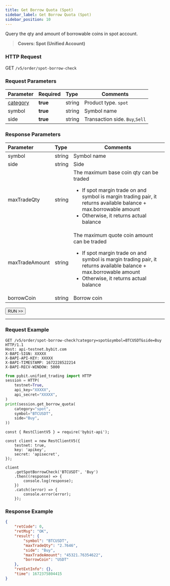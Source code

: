 ```yaml
---
title: Get Borrow Quota (Spot)
sidebar_label: Get Borrow Quota (Spot)
sidebar_position: 10
---
```


Query the qty and amount of borrowable coins in spot account.
> **Covers: Spot (Unified Account)**

### HTTP Request
GET `/v5/order/spot-borrow-check`

### Request Parameters
| Parameter | Required | Type | Comments|
|:----- |:-------|:-----|------ |
|[category](../enum#category) |**true** |string |Product type. `spot`|
|symbol |**true** |string |Symbol name|
|side |**true** |string |Transaction side. `Buy`,`Sell` |

### Response Parameters
| Parameter | Type | Comments|
|:----- |:-----|------ |
|symbol |string |Symbol name |
|side |string |Side |
|maxTradeQty |string |The maximum base coin qty can be traded<ul><li>If spot margin trade on and symbol is margin trading pair, it returns available balance + max.borrowable amount</li><li>Otherwise, it returns actual balance</li>  </ul>|
|maxTradeAmount |string |The maximum quote coin amount can be traded<ul><li>If spot margin trade on and symbol is margin trading pair, it returns available balance + max.borrowable amount</li><li>Otherwise, it returns actual balance</li> </ul>|
|borrowCoin |string |Borrow coin |

<a href="/api-explorer/v5/trade/query-spot-quota"><Button>RUN >></Button></a>

---

### Request Example

<Tabs groupId="programming-languages">
<TabItem value="http" label="HTTP">

```http
GET /v5/order/spot-borrow-check?category=spot&symbol=BTCUSDT&side=Buy HTTP/1.1
Host: api-testnet.bybit.com
X-BAPI-SIGN: XXXXX
X-BAPI-API-KEY: XXXXX
X-BAPI-TIMESTAMP: 1672228522214
X-BAPI-RECV-WINDOW: 5000
```

</TabItem>
<TabItem value="python" label="Python">

```python
from pybit.unified_trading import HTTP
session = HTTP(
    testnet=True,
    api_key="XXXXX",
    api_secret="XXXXX",
)
print(session.get_borrow_quota(
    category="spot",
    symbol="BTCUSDT",
    side="Buy",
))
```

</TabItem>
<TabItem value="Node" label="Node.js">

```n4js
const { RestClientV5 } = require('bybit-api');

const client = new RestClientV5({
    testnet: true,
    key: 'apikey',
    secret: 'apisecret',
});

client
    .getSpotBorrowCheck('BTCUSDT', 'Buy')
    .then((response) => {
        console.log(response);
    })
    .catch((error) => {
        console.error(error);
    });
```

</TabItem>
</Tabs>

### Response Example

```json
{
    "retCode": 0,
    "retMsg": "OK",
    "result": {
        "symbol": "BTCUSDT",
        "maxTradeQty": "2.7646",
        "side": "Buy",
        "maxTradeAmount": "45321.76354622",
        "borrowCoin": "USDT"
    },
    "retExtInfo": {},
    "time": 1672375804415
}
```
